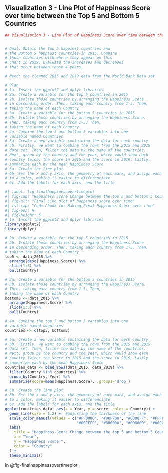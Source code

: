 ## Visualization 3 - Line Plot of Happiness Score over time between the Top 5 and Bottom 5 Countries
```{r}

## Visualization 3 - Line Plot of Happiness Score over time between the Top 5 and Bottom 5 Countries


# Goal: Obtain the Top 5 happiest countries and 
# the Bottom 5 happiest countries in 2015. Compare
# those countries with where they appear on this 
# chart in 2019. Evaluate the increases and decreases
# that occur between those 4 years.

# Need: the cleaned 2015 and 2019 data from the World Bank Data set

# Plan
# 1a. Insert the ggplot2 and dplyr libraries
# 2a. Create a variable for the top 5 countries in 2015
# 2b. Isolate those countries by arranging the Happiness Score
# in descending order. Then, taking each country from 1-5. Then,
# taking the name of each Country
# 3a. Create a variable for the bottom 5 countries in 2015
# 3b. Isolate those countries by arranging the Happiness Score.
# Then, taking each country from 1-5. Then,
# taking the name of each Country
# 4a. Combine the top 5 and bottom 5 variables into one 
# variable named Countries
# 5a. Create a new variable containing the data for each country
# 5b. Firstly, we want to combine the rows from the 2015 and 2019
# data set. Then, filter the data by the name of the countries.
# Next, group by the country and the year, which would show each 
# country twice: the score in 2015 and the score in 2019. Lastly,
# summarize each by the mean Happiness Score
# 6a. Create the line plot
# 6b. Set the x and y axis, the geometry of each mark, and assign each country
# to a color, making it easier to differenciate. 
# 6c. Add the labels for each axis, and the title

```

```{r}

#| label: fig-finalhappinessovertimeplot
#| fig-cap: "Happiness Score Change between the top 5 and bottom 5 Countries in 2015 vs. 2019"
#| fig-alt: "Final Line plot of happiness score over time"
#| lst-cap: "Code Chunk for Making Final Happiness Score over time"
#| fig-pos: H
#| fig-height: 5
# 1a. Insert the ggplot2 and dplyr libraries
library(ggplot2) 
library(dplyr)

```

```{r}

# 2a. Create a variable for the top 5 countries in 2015
# 2b. Isolate those countries by arranging the Happiness Score
# in descending order. Then, taking each country from 1-5. Then,
# taking the name of each Country
top5 <- data_2015 %>% 
  arrange(desc(Happiness.Score)) %>% 
  slice(1:5) %>%
  pull(Country) 

```

```{r}

# 3a. Create a variable for the bottom 5 countries in 2015
# 3b. Isolate those countries by arranging the Happiness Score.
# Then, taking each country from 1-5. Then,
# taking the name of each Country
bottom5 <- data_2015 %>% 
  arrange(Happiness.Score) %>%
  slice(1:5) %>%
  pull(Country)

```

```{r}

# 4a. Combine the top 5 and bottom 5 variables into one 
# variable named countries
countries <- c(top5, bottom5) 

```

```{r}

# 5a. Create a new variable containing the data for each country
# 5b. Firstly, we want to combine the rows from the 2015 and 2019
# data set. Then, filter the data by the name of the countries.
# Next, group by the country and the year, which would show each 
# country twice: the score in 2015 and the score in 2019. Lastly,
# summarize each by the mean Happiness Score
countries_data <- bind_rows(data_2015, data_2019) %>%
  filter(Country %in% countries) %>% 
  group_by(Country, Year) %>%
  summarize(score=mean(Happiness.Score), .groups='drop') 

```

```{r}

# 6a. Create the line plot
# 6b. Set the x and y axis, the geometry of each mark, and assign each country
# to a color, making it easier to differenciate. 
# 6c. Add the labels for each axis, and the title
ggplot(countries_data, aes(x = Year, y = score, color = Country)) +
  geom_line(size = 1.2) +  #adjusting the thickness of the line                                    
  scale_color_manual(values = c("#FF0000", "#00FF00", "#0000FF", "#FFFF00", "#FF00FF",
                                "#00FFFF", "#800000", "#008000", "#000080", "#808000")) + #customizing colors for each name
  labs(
    title = "Happiness Score Change between the top 5 and bottom 5 Countries in 2015 vs. 2019",
    x = "Year",
    y = "Happiness Score ",
    color = "Country"
  ) +
  theme_minimal()         

```

In @fig-finalhappinessovertimeplot
